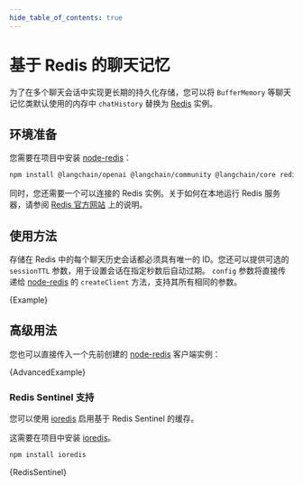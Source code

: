 ```yaml
---
hide_table_of_contents: true
---
```



# 基于 Redis 的聊天记忆

为了在多个聊天会话中实现更长期的持久化存储，您可以将 `BufferMemory` 等聊天记忆类默认使用的内存中 `chatHistory` 替换为 [Redis](https://redis.io/) 实例。

## 环境准备

您需要在项目中安装 [node-redis](https://github.com/redis/node-redis)：


<IntegrationInstallTooltip></IntegrationInstallTooltip>

```bash npm2yarn
npm install @langchain/openai @langchain/community @langchain/core redis
```

同时，您还需要一个可以连接的 Redis 实例。关于如何在本地运行 Redis 服务器，请参阅 [Redis 官方网站](https://redis.io/docs/getting-started/) 上的说明。

## 使用方法

存储在 Redis 中的每个聊天历史会话都必须具有唯一的 ID。您还可以提供可选的 `sessionTTL` 参数，用于设置会话在指定秒数后自动过期。
`config` 参数将直接传递给 [node-redis](https://github.com/redis/node-redis) 的 `createClient` 方法，支持其所有相同的参数。


<CodeBlock language="typescript">{Example}</CodeBlock>

## 高级用法

您也可以直接传入一个先前创建的 [node-redis](https://github.com/redis/node-redis) 客户端实例：


<CodeBlock language="typescript">{AdvancedExample}</CodeBlock>

### Redis Sentinel 支持

您可以使用 [ioredis](https://github.com/redis/ioredis) 启用基于 Redis Sentinel 的缓存。

这需要在项目中安装 [ioredis](https://github.com/redis/ioredis)。

```bash npm2yarn
npm install ioredis
```


<CodeBlock language="typescript">{RedisSentinel}</CodeBlock>